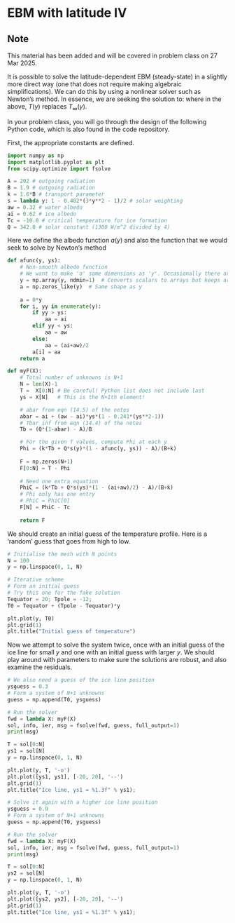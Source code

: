# EBM with latitude IV {#sec-latitude4}

:::{.callout-tip}
## Note

This material has been added and will be covered in problem class on 27 Mar 2025.
:::

It is possible to solve the latitude-dependent EBM (steady-state) in a slightly more direct way (one that does not require making algebraic simplifications). We can do this by using a nonlinear solver such as Newton's method. In essence, we are seeking the solution to: 
\begin{equation*}
T = \Phi(T) = \frac{Q s(y)[1 - a(T)] - A + k\bar{T}}{B + k}
\end{equation*}
where in the above, $T(y)$ replaces $T_\infty(y)$. 

In your problem class, you will go through the design of the following Python code, which is also found in the code repository. 

First, the appropriate constants are defined. 

```python
import numpy as np
import matplotlib.pyplot as plt
from scipy.optimize import fsolve

A = 202 # outgoing radiation
B = 1.9 # outgoing radiation
k = 1.6*B # transport parameter
s = lambda y: 1 - 0.482*(3*y**2 - 1)/2 # solar weighting
aw = 0.32 # water albedo
ai = 0.62 # ice albedo
Tc = -10.0 # critical temperature for ice formation
Q = 342.0 # solar constant (1380 W/m^2 divided by 4)
```
 
Here we define the albedo function $a(y)$ and also the function that we would seek to solve by Newton's method


```python
def afunc(y, ys): 
    # Non-smooth albedo function
    # We want to make 'a' same dimensions as 'y'. Occasionally there are issues if we send in a vector vs. scalar
    y = np.array(y, ndmin=1)  # Converts scalars to arrays but keeps arrays unchanged
    a = np.zeros_like(y)  # Same shape as y
    
    a = 0*y
    for i, yy in enumerate(y):
        if yy > ys:
            aa = ai
        elif yy < ys:
            aa = aw
        else:
            aa = (ai+aw)/2
        a[i] = aa
    return a    

def myF(X):
    # Total number of unknowns is N+1
    N = len(X)-1    
    T =  X[0:N] # Be careful! Python list does not include last
    ys = X[N]   # This is the N+1th element!

    # abar from eqn (14.5) of the notes
    abar = ai + (aw - ai)*ys*(1 - 0.241*(ys**2-1))
    # Tbar_inf from eqn (14.4) of the notes
    Tb = (Q*(1-abar) - A)/B

    # For the given T values, compute Phi at each y
    Phi = (k*Tb + Q*s(y)*(1 - afunc(y, ys)) - A)/(B+k)  
    
    F = np.zeros(N+1)
    F[0:N] = T - Phi
    
    # Need one extra equation 
    PhiC = (k*Tb + Q*s(ys)*(1 - (ai+aw)/2) - A)/(B+k)     
    # Phi only has one entry
    # PhiC = PhiC[0]
    F[N] = PhiC - Tc
    
    return F
```
 We should create an initial guess of the temperature profile. Here is a 'random' guess that goes from high to low. 

```python
# Initialise the mesh with N points
N = 100
y = np.linspace(0, 1, N)

# Iterative scheme
# Form an initial guess 
# Try this one for the fake solution
Tequator = 20; Tpole = -12;
T0 = Tequator + (Tpole - Tequator)*y

plt.plot(y, T0)
plt.grid(1)
plt.title("Initial guess of temperature")
```

 Now we attempt to solve the system twice, once with an initial guess of the ice line for small $y$ and one with an initial guess with larger $y$. We should play around with parameters to make sure the solutions are robust, and also examine the residuals. 

```python
# We also need a guess of the ice line position 
ysguess = 0.3
# Form a system of N+1 unknowns 
guess = np.append(T0, ysguess)

# Run the solver
fwd = lambda X: myF(X)
sol, info, ier, msg = fsolve(fwd, guess, full_output=1)
print(msg)

T = sol[0:N]
ys1 = sol[N]
y = np.linspace(0, 1, N)

plt.plot(y, T, '-o')
plt.plot([ys1, ys1], [-20, 20], '--')
plt.grid(1)
plt.title("Ice line, ys1 = %1.3f" % ys1);

# Solve it again with a higher ice line position
ysguess = 0.9
# Form a system of N+1 unknowns 
guess = np.append(T0, ysguess)

# Run the solver
fwd = lambda X: myF(X)
sol, info, ier, msg = fsolve(fwd, guess, full_output=1)
print(msg)

T = sol[0:N]
ys2 = sol[N]
y = np.linspace(0, 1, N)

plt.plot(y, T, '-o')
plt.plot([ys2, ys2], [-20, 20], '--')
plt.grid(1)
plt.title("Ice line, ys1 = %1.3f" % ys1);
```
